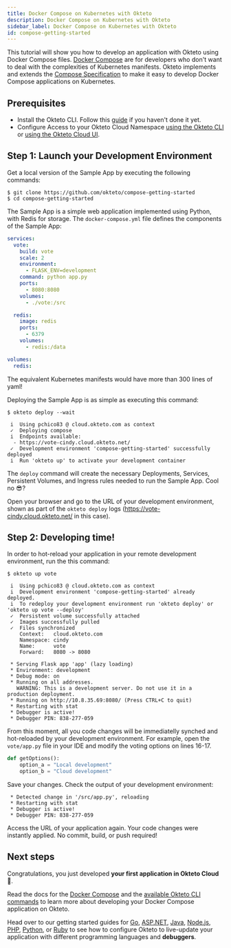 ```yaml
---
title: Docker Compose on Kubernetes with Okteto
description: Docker Compose on Kubernetes with Okteto
sidebar_label: Docker Compose on Kubernetes with Okteto
id: compose-getting-started
---
```



This tutorial will show you how to develop an application with Okteto using Docker Compose files.
[Docker Compose](reference/docker-compose.mdx) are for developers who don't want to deal with the complexities of Kubernetes manifests.
Okteto implements and extends the [Compose Specification](https://github.com/compose-spec/compose-spec) to make it easy to develop Docker Compose applications on Kubernetes.

## Prerequisites

- Install the Okteto CLI. Follow this [guide](cloud/okteto-cli.mdx) if you haven't done it yet.
- Configure Access to your Okteto Cloud Namespace [using the Okteto CLI](cloud/credentials.mdx#download-your-kubernetes-credentials-using-the-okteto-cli) or [using the Okteto Cloud UI](cloud/credentials.mdx#download-your-kubernetes-credentials-from-the-okteto-cloud-ui).

## Step 1: Launch your Development Environment

Get a local version of the Sample App by executing the following commands:

```console
$ git clone https://github.com/okteto/compose-getting-started
$ cd compose-getting-started
```

The Sample App is a simple web application implemented using Python, with Redis for storage.
The `docker-compose.yml` file defines the components of the Sample App:

```yaml
services:
  vote:
    build: vote
    scale: 2
    environment:
      - FLASK_ENV=development
    command: python app.py
    ports:
      - 8080:8080
    volumes:
      - ./vote:/src

  redis:
    image: redis
    ports:
      - 6379
    volumes:
      - redis:/data

volumes:
  redis:
```

The equivalent Kubernetes manifests would have more than 300 lines of yaml!

Deploying the Sample App is as simple as executing this command:

```console
$ okteto deploy --wait
```

```console
 i  Using pchico83 @ cloud.okteto.com as context
 ✓  Deploying compose
 i  Endpoints available:
  - https://vote-cindy.cloud.okteto.net/
 ✓  Development environment 'compose-getting-started' successfully deployed
 i  Run 'okteto up' to activate your development container
```

The `deploy` command will create the necessary Deployments, Services, Persistent Volumes, and Ingress rules needed to run the Sample App.  Cool no 😎?

Open your browser and go to the URL of your development environment, shown as part of the `okteto deploy` logs (https://vote-cindy.cloud.okteto.net/ in this case).

## Step 2: Developing time!

In order to hot-reload your application in your remote development environment, run the this command:

```console
$ okteto up vote
```

```
 i  Using pchico83 @ cloud.okteto.com as context
 i  Development environment 'compose-getting-started' already deployed.
 i  To redeploy your development environment run 'okteto deploy' or 'okteto up vote --deploy'
 ✓  Persistent volume successfully attached
 ✓  Images successfully pulled
 ✓  Files synchronized
    Context:   cloud.okteto.com
    Namespace: cindy
    Name:      vote
    Forward:   8080 -> 8080

 * Serving Flask app 'app' (lazy loading)
 * Environment: development
 * Debug mode: on
 * Running on all addresses.
   WARNING: This is a development server. Do not use it in a production deployment.
 * Running on http://10.8.35.69:8080/ (Press CTRL+C to quit)
 * Restarting with stat
 * Debugger is active!
 * Debugger PIN: 838-277-059
```

From this moment, all you code changes will be immediatelly synched and hot-reloaded by your development environment.
For example, open the `vote/app.py` file in your IDE and modify the voting options on lines 16-17.

```python
def getOptions():
    option_a = "Local development"
    option_b = "Cloud development"
```

Save your changes. Check the output of your development environment:

```console
 * Detected change in '/src/app.py', reloading
 * Restarting with stat
 * Debugger is active!
 * Debugger PIN: 838-277-059
```

Access the URL of your application again.
Your code changes were instantly applied. No commit, build, or push required!


## Next steps

Congratulations, you just developed **your first application in Okteto Cloud** 🚀.

Read the docs for the [Docker Compose](reference/docker-compose.mdx) and the [available Okteto CLI commands](reference/cli.mdx) to learn more about developing your Docker Compose application on Okteto.

Head over to our getting started guides for [Go](samples/golang.mdx#step-4-debug-directly-in-okteto-cloud), [ASP.NET](samples/aspnetcore.mdx#step-4-debug-directly-in-okteto-cloud), [Java](samples/java.mdx#step-4-debug-directly-in-okteto-cloud), [Node.js](samples/node.mdx#step-4-debug-directly-in-okteto-cloud), [PHP](samples/php.mdx#step-4-debug-directly-in-okteto-cloud), [Python](samples/python.mdx#step-4-debug-directly-in-okteto-cloud), or [Ruby](samples/ruby.mdx#step-4-debug-directly-in-okteto-cloud) to see how to configure Okteto to live-update your application with different programming languages and **debuggers**.
